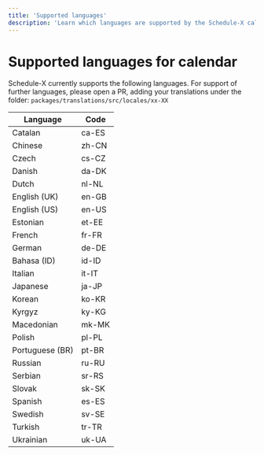 ```yaml
---
title: 'Supported languages'
description: 'Learn which languages are supported by the Schedule-X calendar'
---
```


# Supported languages for calendar

Schedule-X currently supports the following languages. For support of further languages, please open a PR, adding
your translations under the folder: `packages/translations/src/locales/xx-XX`

| Language        | Code  |
|-----------------|-------|
| Catalan         | ca-ES |
| Chinese         | zh-CN |
| Czech           | cs-CZ |
| Danish          | da-DK |
| Dutch           | nl-NL |
| English (UK)    | en-GB |
| English (US)    | en-US |
| Estonian        | et-EE |
| French          | fr-FR |
| German          | de-DE |
| Bahasa (ID)     | id-ID |
| Italian         | it-IT |
| Japanese        | ja-JP |
| Korean          | ko-KR |
| Kyrgyz          | ky-KG |
| Macedonian      | mk-MK |
| Polish          | pl-PL |
| Portuguese (BR) | pt-BR |
| Russian         | ru-RU |
| Serbian         | sr-RS |
| Slovak          | sk-SK |
| Spanish         | es-ES |
| Swedish         | sv-SE |
| Turkish         | tr-TR |
| Ukrainian       | uk-UA |
